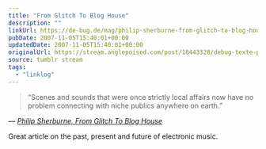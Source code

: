 ```yaml
---
title: "From Glitch To Blog House"
description: ""
linkUrl: https://de-bug.de/mag/philip-sherburne-from-glitch-to-blog-house/
pubDate: 2007-11-05T15:40:01+00:00
updatedDate: 2007-11-05T15:40:01+00:00
originalUrl: https://stream.anglepoised.com/post/18443328/debug-texte-philip-sherburne-from-glitch-to
source: tumblr stream
tags:
  - "linklog"
---
```


> &ldquo;Scenes and sounds that were once strictly local affairs now have no problem connecting with niche publics anywhere on earth.&rdquo;

— <cite>[Philip Sherburne, _From Glitch To Blog House_](https://de-bug.de/mag/philip-sherburne-from-glitch-to-blog-house/)</cite>

Great article on the past, present and future of electronic music.
